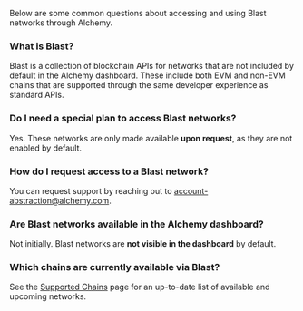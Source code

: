 Below are some common questions about accessing and using Blast networks through Alchemy.

### What is Blast?

Blast is a collection of blockchain APIs for networks that are not included by default in the Alchemy dashboard. These include both EVM and non-EVM chains that are supported through the same developer experience as standard APIs.

### Do I need a special plan to access Blast networks?

Yes. These networks are only made available **upon request**, as they are not enabled by default.

### How do I request access to a Blast network?

You can request support by reaching out to [account-abstraction@alchemy.com](mailto:account-abstraction@alchemy.com).

### Are Blast networks available in the Alchemy dashboard?

Not initially. Blast networks are **not visible in the dashboard** by default.

### Which chains are currently available via Blast?

See the [Supported Chains](./supported-chains) page for an up-to-date list of available and upcoming networks.
